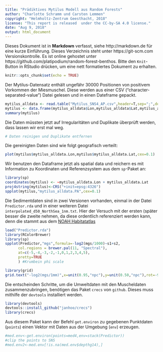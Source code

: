 ```yaml
---
title: "Prädiktives Mytilus Modell aus Random Forests"
author: "Charlotte Schramm und Carsten Lemmen"
copyright: "Helmholtz-Zentrum Geesthacht, 2018"
license: "This report is released  under the CC-by-SA 4.0 license."
date: "Aug 9, 2018"
output: html_document
---
```


Dieses Dokument ist in **Markdown** verfasst, siehe http://markdown.de für eine kurze Einführung.  Dieses Verzeichnis steht unter https://git-scm.com Versionskontrolle. Es ist online gehostet unter https://github.com/platipodium/random-forest-benthos. Bitte den `Knit`-Button in RStudio drücken, um eine nett formatiertes Dokument zu erhalten.

```r
knitr::opts_chunk$set(echo = TRUE)
```

Der Mytilus-Datensatz enthält ungefähr 30000 Positionen von positivem Vorkommen der Miesmuschel.  Diese werden aus einer CSV ("character-separated-value") Datei gelesen und in einen Dateframe gepackt.

```r
mytilus_alldata <- read.table("Mytilus_SNS4_AP.csv",header=T,sep=";",dec=".")
mytilus <- data.frame(mytilus_alldata$Lon,mytilus_alldata$Lat,mytilus_alldata$PA)
summary(mytilus)
```

Die Daten müssten jetzt auf Irregularitäten und Duplikate überprüft werden, dass lassen wir erst mal weg.

```r
# Daten reinigen und Duplikate entfernen
```

Die gereinigten Daten sind wie folgt geografisch verteilt:

```r
plot(mytilus$mytilus_alldata.Lon,mytilus$mytilus_alldata.Lat,cex=0.1)
```

Wir benutzen den Dataframe jetzt als spatial data und reichern es mit
Information zu Koordinaten und Referenzsystem aus dem `sp`-Paket an:

```r
library(sp)
coordinates(mytilus) <- ~mytilus_alldata.Lon + mytilus_alldata.Lat
proj4string(mytilus)<-CRS("+init=epsg:4326")
spplot(mytilus,"mytilus_alldata.PA",cex=0.1)
```


Die Sedimentdaten sind in zwei Versionen vorhanden, einmal in der Datei `
Predictor.rda` und in einer weiteren Datei `interpolated_d50_NorthSea_1nm.txt`. Hier der Versuch mit der ersten (später besser die zweite nehmen, da diese ordentlich referenziert werden kann, denn die stammt aus dem [NOAH Habitatatlas](www.noah-project.de)   

```r
load("Predictor.rda")
library(RColorBrewer)
library(sp)
spplot(Predictor,"mgs",formula=-log2(mgs/1000)~s1+s2,
      col.regions = brewer.pal(11, "Spectral"),
      at=c(-5,-4,-3,-2,-1,0,1,2,3,4,5),
      pretty=TRUE
      ) #Krumbein phi scale

library(grid)
grid.text("-log2(mgs/1mm)",x=unit(0.95,"npc"),y=unit(0.50,"npc"),rot=-90)
```
Die entscheinden Schritte, um die Umweltdaten mit den Muscheldaten zusammenzubringen, benötigen das Paket `crecs` von `github`.  Dieses muss mithilfe der `devtools` installiert werden.

``` r
library(devtools)
devtools::install_github("janhoo/crecs")
library(crecs)
```
Aus diesem Paket kann der Befehl `get.environ` zu gegebenen Punktdaten (`points`) einen Vektor mit Daten aus der Umgebung (`env`) erzeugen.

```r
#med.env<-get.environ(points=med4,env=stack(Predictor))
#clip the points to SNS
#med.env2<-med.env[!is.na(med.env$depthg14),]
```



